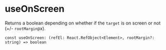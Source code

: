 
<Meta title="Hooks/useOnScreen" />

# useOnScreen

Returns a boolean depending on whether if the `target` is on screen or not (+/- `rootMargin`px).

`const useOnScreen: (refEl: React.RefObject<Element>, rootMargin?: string) => boolean`

